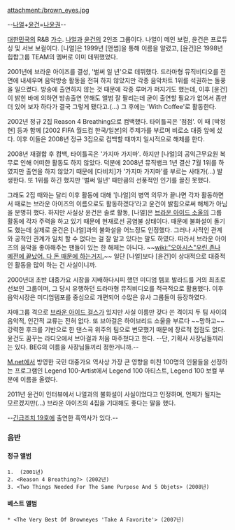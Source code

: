 attachment:/brown_eyes.jpg

--[[나얼]]+[[윤건]]=[[나윤권]]--

[[대한민국]]의 R&B [[가수]]. [[나얼]]과 [[윤건]]의 2인조 그룹이다. 나얼이 메인 보컬, 윤건은 프로듀싱 및 서브 보컬이다. [나얼]은 1999년 [앤썸]을 통해 이름을 알렸고, [윤건]은 1998년 힙합그룹 TEAM의 멤버로 이미 데뷔했었다.

2001년에 브라운 아이즈를 결성, '벌써 일 년'으로 데뷔했다. 드라마형 뮤직비디오를 전면에 내세우며 음악방송 활동을 전혀 하지 않았지만 각종 음악차트 1위를 석권하는 돌풍을 일으켰다. 방송에 출연하지 않는 것 때문에 각종 루머가 퍼지기도 했는데, 이후 [윤건]이 밝힌 바에 의하면 방송출연 안해도 앨범 잘 팔리는데 굳이 출연할 필요가 없어서 좀만 더 있어 보자 하다가 결국 그렇게 됐다고.(...) 그 후에는 'With Coffee'로 활동한다.

2002년 정규 2집 Reason 4 Breathing으로 컴백했다. 타이틀곡은 '점점'. 이 때 [박정현] 등과 함께 [2002 FIFA 월드컵 한국/일본]의 주제가를 부르며 비로소 대중 앞에 섰다. 이후 이들은 2008년 정규 3집으로 컴백할 때까지 일시적으로 해체를 한다.

2008년 재결합 후 컴백, 타이틀곡은 '가지마 가지마'. 하지만 [나얼]의 공익근무요원 복무로 인해 어떠한 활동도 하지 않았다. 덕분에 2008년 뮤직뱅크 1년 결산 7월 1위를 하였지만 출연을 하지 않았기 때문에 [다비치]가 '가지마 가지마'를 부르는 사태가(...) 발생한다. 또 1위를 하긴 했지만 '벌써 일년' 때만큼의 선풍적인 인기를 끌진 못했다.

그래도 2집 때와는 달리 이후 활동에 대해 '[나얼]의 병역 의무가 끝나면 각자 활동하면서 때로는 브라운 아이즈의 이름으로도 활동하겠다'라고 윤건이 밝힘으로써 해체가 아님을 분명히 했다. 하지만 사실상 윤건은 솔로 활동, [나얼]은 [[브라운 아이드 소울]]의 그룹 활동에 각자 주력을 하고 있기 때문에 현재로선 공염불 상태이다. 때문에 불화설이 돌기도 했는데 실제로 윤건은 [나얼]과의 불화설을 어느정도 인정했다. 그러나 사적인 관계와 공적인 관계가 일치 할 수 없다는 걸 잘 알고 있다는 말도 하였다. 따라서 브라운 아이즈의 음악을 좋아해주는 팬들이 있는 한 해체는 아니다. ~~[[wiki:"오아시스"우린 존나 예전에 끝났어. 다 돈 때문에 하는거지.]]~~ 일단 [나얼]보다 [윤건]이 상대적으로 대중적인 활동을 많이 하는 건 사실이니까.

2000년대 초반 대중가요 시장을 지배하다시피 했던 미디엄 템포 발라드를 거의 최초로 선보인 그룹이며, 그 당시 유행하던 드라마형 뮤직비디오를 적극적으로 활용했다. 이후 음악시장은 미디엄템포를 중심으로 개편되어 수많은 유사 그룹들이 등장하였다.

자매그룹 격으로 [[브라운 아이드 걸스]]가 있지만 사실 이름만 갖다 쓴 격이지 두 팀 사이의 음악적, 인간적 교류는 전혀 없다. 또 브아걸은 하이브리드 소울을 부르다 ~~망하고~~ 강력한 후크를 기반으로 한 댄스곡 위주의 팀으로 변모했기 때문에 장르적 접점도 없다. 윤건도 꿈꾸는 라디오에서 브아걸과 처음 마주쳤다고 한다. --단, 기획사 사장님들끼리는 있다. BEG의 이름을 사장님들끼리 정한거니까.--

[[M.net]]에서 방영한 국민 대중가요 역사상 가장 큰 영향을 미친 100명의 인물들을 선정하는 프로그램인 Legend 100-Artist에서 Legend 100 아티스트, Legend 100 보컬 부문에 이름을 올렸다.

2011년 윤건이 인터뷰에서 나얼과의 불화설이 사실이었다고 인정하며, 언제가 될지는 모르겠지만(...) 브라운 아이즈의 4집을 기대해도 좋다는 말을 했다.

--[[긴급조치 19호]]에 출연한 흑역사가 있다.--

=== 음반 ===
==== 정규 앨범 ====
 1. <Brown Eyes> (2001년)
 2. <Reason 4 Breathing?> (2002년)
 3. <Two Things Needed For The Same Purpose And 5 Objets> (2008년)

==== 베스트 앨범 ====
 * <The Very Best Of Browneyes 'Take A Favorite'> (2007년)
